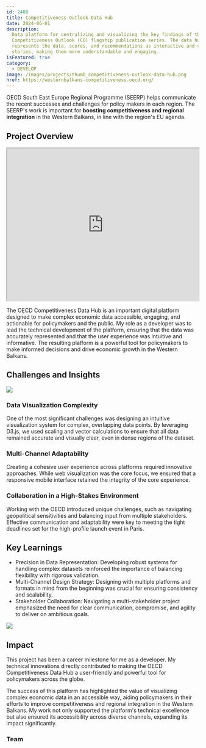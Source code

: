```yaml
---
id: 2400
title: Competitiveness Outlook Data Hub
date: 2024-06-01
description:
  Data platform for centralizing and visualizing the key findings of the
  Competitiveness Outlook (CO) flagship publication series. The data hub
  represents the data, scores, and recommendations as interactive and visual
  stories, making them more understandable and engaging.
isFeatured: true
category:
  - DEVELOP
image: /images/projects/thumb_competitiveness-outlook-data-hub.png
href: https://westernbalkans-competitiveness.oecd.org/
---
```


OECD South East Europe Regional Programme (SEERP) helps communicate the recent
successes and challenges for policy makers in each region. The SEERP's work is
important for **boosting competitiveness and regional integration** in the
Western Balkans, in line with the region's EU agenda.

## Project Overview

<iframe
  width="100%"
  height="400"
  src="https://www.youtube.com/embed/43FvGQS_Ca8?si=b8QwOAGzOQR3x8Y5"
  title="YouTube video player"
  allow="accelerometer; autoplay; clipboard-write; encrypted-media; gyroscope; picture-in-picture; web-share"
  referrerPolicy="strict-origin-when-cross-origin"
  allowFullScreen
></iframe>

The OECD Competitiveness Data Hub is an important digital platform designed to
make complex economic data accessible, engaging, and actionable for policymakers
and the public. My role as a developer was to lead the technical development of
the platform, ensuring that the data was accurately represented and that the
user experience was intuitive and informative. The resulting platform is a
powerful tool for policymakers to make informed decisions and drive economic
growth in the Western Balkans.

## Challenges and Insights

![](/images/projects/2400/competitiveness-outlook-data-hub-01.png)

### Data Visualization Complexity

One of the most significant challenges was designing an intuitive visualization
system for complex, overlapping data points. By leveraging D3.js, we used
scaling and vector calculations to ensure that all data remained accurate and
visually clear, even in dense regions of the dataset.

### Multi-Channel Adaptability

Creating a cohesive user experience across platforms required innovative
approaches. While web visualization was the core focus, we ensured that a
responsive mobile interface retained the integrity of the core experience.

### Collaboration in a High-Stakes Environment

Working with the OECD introduced unique challenges, such as navigating
geopolitical sensitivities and balancing input from multiple stakeholders.
Effective communication and adaptability were key to meeting the tight deadlines
set for the high-profile launch event in Paris.

## Key Learnings

- Precision in Data Representation: Developing robust systems for handling
  complex datasets reinforced the importance of balancing flexibility with
  rigorous validation.
- Multi-Channel Design Strategy: Designing with multiple platforms and formats
  in mind from the beginning was crucial for ensuring consistency and
  scalability.
- Stakeholder Collaboration: Navigating a multi-stakeholder project emphasized
  the need for clear communication, compromise, and agility to deliver on
  ambitious goals.

![](/images/projects/2400/competitiveness-outlook-data-hub-02.png)

## Impact

This project has been a career milestone for me as a developer. My technical
innovations directly contributed to making the OECD Competitiveness Data Hub a
user-friendly and powerful tool for policymakers across the globe.

The success of this platform has highlighted the value of visualizing complex
economic data in an accessible way, aiding policymakers in their efforts to
improve competitiveness and regional integration in the Western Balkans. My work
not only supported the platform's technical excellence but also ensured its
accessibility across diverse channels, expanding its impact significantly.

### Team
